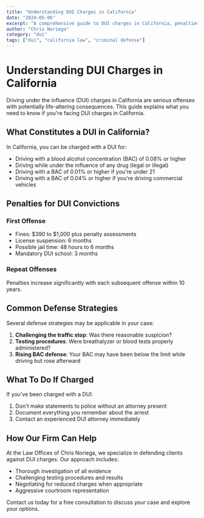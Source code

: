 ```yaml
---
title: "Understanding DUI Charges in California"
date: "2024-05-06"
excerpt: "A comprehensive guide to DUI charges in California, penalties, and defense strategies."
author: "Chris Noriega"
category: "dui"
tags: ["dui", "california law", "criminal defense"]
---
```


# Understanding DUI Charges in California

Driving under the influence (DUI) charges in California are serious offenses with potentially life-altering consequences. This guide explains what you need to know if you're facing DUI charges in California.

## What Constitutes a DUI in California?

In California, you can be charged with a DUI for:

- Driving with a blood alcohol concentration (BAC) of 0.08% or higher
- Driving while under the influence of any drug (legal or illegal)
- Driving with a BAC of 0.01% or higher if you're under 21
- Driving with a BAC of 0.04% or higher if you're driving commercial vehicles

## Penalties for DUI Convictions

### First Offense
- Fines: $390 to $1,000 plus penalty assessments
- License suspension: 6 months
- Possible jail time: 48 hours to 6 months
- Mandatory DUI school: 3 months

### Repeat Offenses
Penalties increase significantly with each subsequent offense within 10 years.

## Common Defense Strategies

Several defense strategies may be applicable in your case:

1. **Challenging the traffic stop**: Was there reasonable suspicion?
2. **Testing procedures**: Were breathalyzer or blood tests properly administered?
3. **Rising BAC defense**: Your BAC may have been below the limit while driving but rose afterward

## What To Do If Charged

If you've been charged with a DUI:

1. Don't make statements to police without an attorney present
2. Document everything you remember about the arrest
3. Contact an experienced DUI attorney immediately

## How Our Firm Can Help

At the Law Offices of Chris Noriega, we specialize in defending clients against DUI charges. Our approach includes:

- Thorough investigation of all evidence
- Challenging testing procedures and results
- Negotiating for reduced charges when appropriate
- Aggressive courtroom representation

Contact us today for a free consultation to discuss your case and explore your options.
